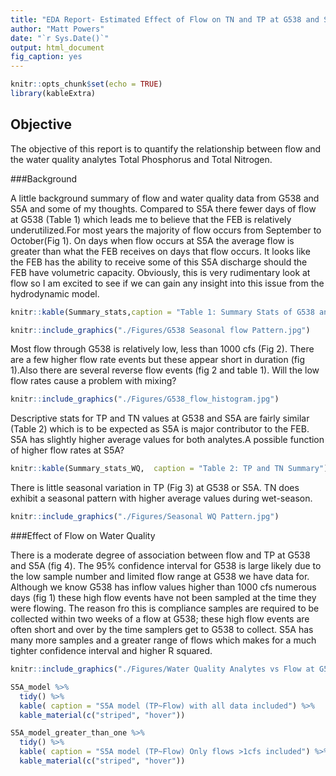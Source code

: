 ```yaml
---
title: "EDA Report- Estimated Effect of Flow on TN and TP at G538 and S5A"
author: "Matt Powers"
date: "`r Sys.Date()`"
output: html_document
fig_caption: yes
---
```



```r
knitr::opts_chunk$set(echo = TRUE)
library(kableExtra)
```

## Objective

The objective of this report is to quantify the relationship between flow and the water quality analytes Total Phosphorus and Total Nitrogen. 

###Background

A little background summary of flow and water quality data from G538 and S5A and some of my thoughts. Compared to S5A there fewer days of flow at G538 (Table 1) which leads me to believe that the FEB is relatively underutilized.For most years the majority of flow occurs from September to October(Fig 1). On days when flow occurs at S5A the average flow is greater than what the FEB receives on days that flow occurs. It looks like the FEB has the ability to receive some of this S5A discharge should the FEB have volumetric capacity. Obviously, this is very rudimentary look at flow so I am excited to see if we can gain any insight into this issue from the hydrodynamic model. 


```r
knitr::kable(Summary_stats,caption = "Table 1: Summary Stats of G538 and S5A") %>% kable_material(c("striped", "hover"))
```


``` r
knitr::include_graphics("./Figures/G538 Seasonal flow Pattern.jpg")
```

Most flow through G538 is relatively low, less than 1000 cfs (Fig 2). There are a few higher flow rate events but these appear short in duration (fig 1).Also there are several reverse flow events (fig 2 and table 1). Will the low flow rates cause a problem with mixing?  

```r
knitr::include_graphics("./Figures/G538_flow_histogram.jpg")
```

Descriptive stats for TP and TN values at G538 and S5A are fairly similar (Table 2) which is to be expected as S5A is major contributor to the FEB. S5A has slightly higher average values for both analytes.A possible function of higher flow rates at S5A?

```r
knitr::kable(Summary_stats_WQ,  caption = "Table 2: TP and TN Summary") %>% kable_material(c("striped", "hover"))

```

There is little seasonal variation in TP (Fig 3) at G538 or S5A. TN does exhibit a seasonal pattern with higher average values during wet-season. 

```r
knitr::include_graphics("./Figures/Seasonal WQ Pattern.jpg")
```

###Effect of Flow on Water Quality    

There is a moderate degree of association between flow and TP at G538 and S5A (fig 4). The 95% confidence interval for G538 is large likely due to the low sample number and limited flow range at G538 we have data for. Although we know G538 has inflow values higher than 1000 cfs numerous days (fig 1) these high flow events have not been sampled at the time they were flowing. The reason fro this is compliance samples are required to be collected within two weeks of a flow at G538; these high flow events are often short and over by the time samplers get to G538 to collect. S5A has many more samples and a greater range of flows which makes for a much tighter confidence interval and higher R squared. 



```r
knitr::include_graphics("./Figures/Water Quality Analytes vs Flow at G538 and S5A.jpg")
```

```r

S5A_model %>%
  tidy() %>% 
  kable( caption = "S5A model (TP~Flow) with all data included") %>% 
  kable_material(c("striped", "hover"))

S5A_model_greater_than_one %>%
  tidy() %>% 
  kable( caption = "S5A model (TP~Flow) Only flows >1cfs included") %>% 
  kable_material(c("striped", "hover"))


```
